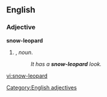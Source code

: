==English==

===Adjective===
'''snow-leopard'''

# {{form of|Attributive form|[[snow leopard]]|nodot=1}}, ''noun''.
#:''It has a '''snow-leopard''' look.''
[[Category:English adjectives]]

[[vi:snow-leopard]]